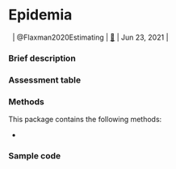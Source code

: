 # Epidemia {#sec-top .unnumbered}


|   | @Flaxman2020Estimating | [🔗](https://github.com/ImperialCollegeLondon/epidemia)   | Jun 23, 2021 |

### Brief description

### Assessment table

### Methods

This package contains the following methods:

- 

### Sample code
